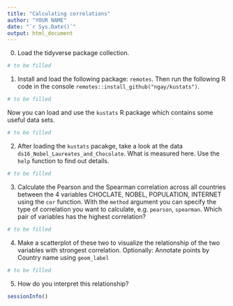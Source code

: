 ```yaml
---
title: "Calculating correlations"
author: "YOUR NAME"
date: "`r Sys.Date()`"
output: html_document
---
```


0. Load the tidyverse package collection.
```r
# to be filled
```

1. Install and load the following package: `remotes`. Then run the following R code in the console `remotes::install_github("ngay/kustats")`. 
```r
# to be filled
```

Now you can load and use the `kustats` R package which contains some useful data sets.
```r
# to be filled
```

2. After loading the `kustats` pacakge, take a look at the data `ds16_Nobel_Laureates_and_Chocolate`. What is measured here. Use the `help` function to find out details.
```r
# to be filled
```

3. Calculate the Pearson and the Spearman correlation across all countries between the 4 variables CHOCLATE, NOBEL, POPULATION, INTERNET using the `cor` function. With the `method` argument you can specify the type of correlation you want to calculate, e.g. `pearson`, `spearman`. Which pair of variables has the highest correlation? 
```r
# to be filled
```

4. Make a scatterplot of these two to visualize the relationship of the two variables with strongest correlation. Optionally: Annotate points by Country name using `geom_label`
```r
# to be filled
```

5. How do you interpret this relationship?

```r
sessionInfo()
```

